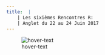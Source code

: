 ```yaml
---
title:  |
    | Les sixièmes Rencontres R: 
    | Anglet du 22 au 24 Juin 2017
---
```

  ![hover-text](/Users/liquetwe/Dropbox/WEB-SITE-BENOIT/benoit-liquet.github.io/rmarkdown-website-examples/FIG/Anglet.png)
  
  